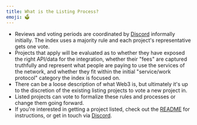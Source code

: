 ```yaml
---
title: What is the Listing Process?
emoji: 🗳
---
```


- Reviews and voting periods are coordinated by [Discord](https://discord.gg/XRBdtMeERw) informally initially. The index uses a majority rule and each project's representative gets one vote.
- Projects that apply will be evaluated as to whether they have exposed the right API/data for the integration, whether their "fees" are captured truthfully and represent what people are paying to use the services of the network, and whether they fit within the initial "service/work protocol" category the index is focused on.
- There can be a loose description of what Web3 is, but ultimately it's up to the discretion of the existing listing projects to vote a new project in.
- Listed projects can vote to formalize these rules and processes or change them going forward.
- If you're interested in getting a project listed, check out the [README](https://github.com/web3index/web3index-org#project-integration-instructions) for instructions, or get in touch via [Discord](https://discord.gg/XRBdtMeERw).
